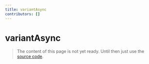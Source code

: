 ```yaml
---
title: variantAsync
contributors: []
---
```


# variantAsync

> The content of this page is not yet ready. Until then just use the [source code](https://github.com/fabian-hiller/valibot/blob/main/library/src/schemas/variant/variantAsync.ts).

